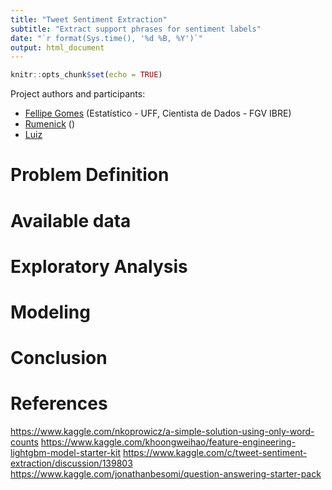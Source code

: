 ```yaml
---
title: "Tweet Sentiment Extraction"
subtitle: "Extract support phrases for sentiment labels"
date: "`r format(Sys.time(), '%d %B, %Y')`"
output: html_document
---
```


```r
knitr::opts_chunk$set(echo = TRUE)
```

Project authors and participants:

  * [Fellipe Gomes](https://github.com/gomesfellipe) (Estatístico - UFF, Cientista de Dados - FGV IBRE) 
  * [Rumenick]() ()
  * [Luiz]()
  
# Problem Definition

<!-- premissas: -->
<!-- Pontos de reflexao -->
<!-- Problemas de corte nos textos selecionados não terão impacto sobre o a medida Jaccard final -->
<!-- O txto selecionado foi obtido por um modelo e elesq ueremo comparar os resultados ou um humano apenas copiou e colou  -->
<!-- Existem select text que aparecem mais de uma vezno text  -->


# Available data

# Exploratory Analysis

<!-- Metaanalise -->
<!-- Tweets que sao iguais -->
<!-- Texto em branco ou NA? -->
<!-- Tamanho do textos -->
<!-- numero de palavras -->
<!-- Numero de caracteres iguais entre text e selected -->
<!-- palavras que mais coocorrem -->
<!-- n de exclamacoes correlacionado com sentimento negativo? -->


<!-- Calcular Jaccard entre os textos para cada sentimento -->
<!-- sentimento neutro tem jaccard muito alto?  -->
<!-- se sim retorna o texto inteiro logo (comparar jaccard, n de palavras, n de letras) -->
<!-- Acredito que neutral ja seja bastante parecido -->

# Modeling

<!-- estrategias: -->
<!-- Converter caracteresde smiles para tokens especiais -->
<!-- NER - Spacy,  -->
<!-- Word2vec pra vetorizar -->

<!-- baseline: todo texto (positive, neutral e negative) -->


# Conclusion
  
# References

<https://www.kaggle.com/nkoprowicz/a-simple-solution-using-only-word-counts>
<https://www.kaggle.com/khoongweihao/feature-engineering-lightgbm-model-starter-kit>
<https://www.kaggle.com/c/tweet-sentiment-extraction/discussion/139803>
<https://www.kaggle.com/jonathanbesomi/question-answering-starter-pack>


